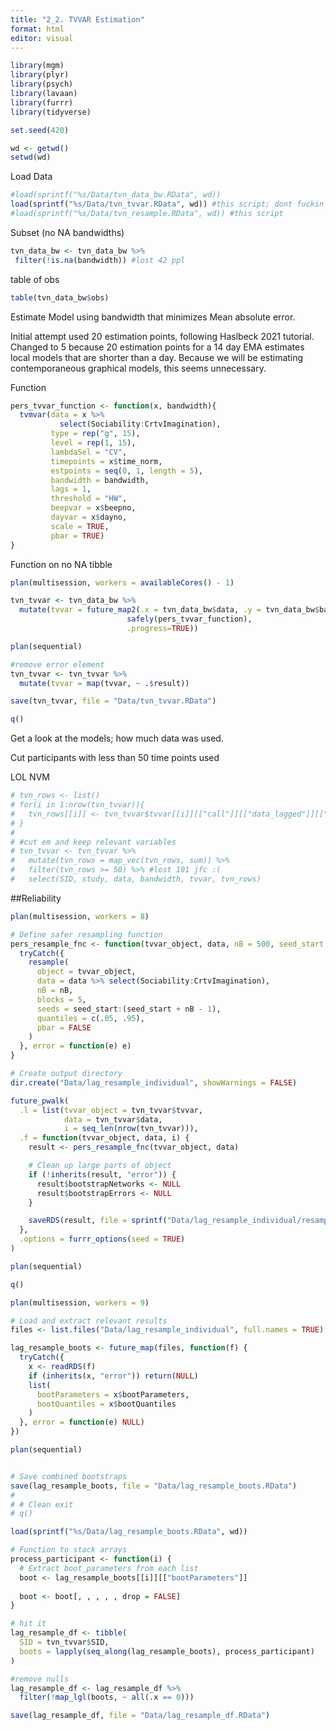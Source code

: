 ```yaml
---
title: "2_2. TVVAR Estimation"
format: html
editor: visual
---
```


```r
library(mgm)
library(plyr)
library(psych)
library(lavaan)
library(furrr)
library(tidyverse)

set.seed(420)

wd <- getwd()
setwd(wd)
```

Load Data

```r
#load(sprintf("%s/Data/tvn_data_bw.RData", wd))
load(sprintf("%s/Data/tvn_tvvar.RData", wd)) #this script; dont fuckin open it it crashes R
#load(sprintf("%s/Data/tvn_resample.RData", wd)) #this script 

```

Subset (no NA bandwidths)

```r
tvn_data_bw <- tvn_data_bw %>%
 filter(!is.na(bandwidth)) #lost 42 ppl

```

table of obs

```r
table(tvn_data_bw$obs)
```

Estimate Model using bandwidth that minimizes Mean absolute error.

Initial attempt used 20 estimation points, following Haslbeck 2021 tutorial. Changed to 5 because 20 estimation points for a 14 day EMA estimates local models that are shorter than a day. Because we will be estimating contemporaneous graphical models, this seems unnecessary.

Function

```r
pers_tvvar_function <- function(x, bandwidth){
  tvmvar(data = x %>%
           select(Sociability:CrtvImagination),
         type = rep("g", 15),
         level = rep(1, 15), 
         lambdaSel = "CV",
         timepoints = x$time_norm, 
         estpoints = seq(0, 1, length = 5), 
         bandwidth = bandwidth,
         lags = 1,
         threshold = "HW", 
         beepvar = x$beepno,
         dayvar = x$dayno,
         scale = TRUE,
         pbar = TRUE)
}
```

Function on no NA tibble

```r
plan(multisession, workers = availableCores() - 1)

tvn_tvvar <- tvn_data_bw %>%
  mutate(tvvar = future_map2(.x = tvn_data_bw$data, .y = tvn_data_bw$bandwidth,
                          safely(pers_tvvar_function),
                          .progress=TRUE))

plan(sequential)

#remove error element
tvn_tvvar <- tvn_tvvar %>%
  mutate(tvvar = map(tvvar, ~ .$result))

save(tvn_tvvar, file = "Data/tvn_tvvar.RData")

q()

```

Get a look at the models; how much data was used.

Cut participants with less than 50 time points used

LOL NVM

```r
# tvn_rows <- list()
# for(i in 1:nrow(tvn_tvvar)){
#   tvn_rows[[i]] <- tvn_tvvar$tvvar[[i]][["call"]][["data_lagged"]][["included"]]
# }
# 
# #cut em and keep relevant variables
# tvn_tvvar <- tvn_tvvar %>%
#   mutate(tvn_rows = map_vec(tvn_rows, sum)) %>%
#   filter(tvn_rows >= 50) %>% #lost 101 jfc :(
#   select(SID, study, data, bandwidth, tvvar, tvn_rows)


```

##Reliability

```r
plan(multisession, workers = 8)  

# Define safer resampling function
pers_resample_fnc <- function(tvvar_object, data, nB = 500, seed_start = 1) {
  tryCatch({
    resample(
      object = tvvar_object,
      data = data %>% select(Sociability:CrtvImagination),
      nB = nB,
      blocks = 5,
      seeds = seed_start:(seed_start + nB - 1),
      quantiles = c(.05, .95),
      pbar = FALSE
    )
  }, error = function(e) e)
}

# Create output directory
dir.create("Data/lag_resample_individual", showWarnings = FALSE)

future_pwalk(
  .l = list(tvvar_object = tvn_tvvar$tvvar,
            data = tvn_tvvar$data,
            i = seq_len(nrow(tvn_tvvar))),
  .f = function(tvvar_object, data, i) {
    result <- pers_resample_fnc(tvvar_object, data)

    # Clean up large parts of object
    if (!inherits(result, "error")) {
      result$bootstrapNetworks <- NULL
      result$bootstrapErrors <- NULL
    }

    saveRDS(result, file = sprintf("Data/lag_resample_individual/resample_%03d.rds", i))
  },
  .options = furrr_options(seed = TRUE)
)

plan(sequential)

q()
```

```r
plan(multisession, workers = 9)  

# Load and extract relevant results
files <- list.files("Data/lag_resample_individual", full.names = TRUE)

lag_resample_boots <- future_map(files, function(f) {
  tryCatch({
    x <- readRDS(f)
    if (inherits(x, "error")) return(NULL)
    list(
      bootParameters = x$bootParameters,
      bootQuantiles = x$bootQuantiles
    )
  }, error = function(e) NULL)
})

plan(sequential)


# Save combined bootstraps
save(lag_resample_boots, file = "Data/lag_resample_boots.RData")
# 
# # Clean exit
# q()

```

```r
load(sprintf("%s/Data/lag_resample_boots.RData", wd)) 

# Function to stack arrays
process_participant <- function(i) {
  # Extract boot_parameters from each list
  boot <- lag_resample_boots[[i]][["bootParameters"]]
  
  boot <- boot[, , , , , drop = FALSE]
}

# hit it
lag_resample_df <- tibble(
  SID = tvn_tvvar$SID,
  boots = lapply(seq_along(lag_resample_boots), process_participant)
)

#remove nulls
lag_resample_df <- lag_resample_df %>%
  filter(!map_lgl(boots, ~ all(.x == 0)))

save(lag_resample_df, file = "Data/lag_resample_df.RData")
```
